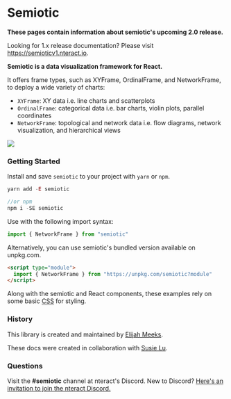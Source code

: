 
# Semiotic

**These pages contain information about semiotic's upcoming 2.0 release.**

Looking for 1.x release documentation? Please visit https://semioticv1.nteract.io.

**Semiotic is a data visualization framework for React.**

It offers frame types, such as XYFrame, OrdinalFrame, and NetworkFrame, to
deploy a wide variety of charts:

- `XYFrame`: XY data i.e. line charts and scatterplots
- `OrdinalFrame`: categorical data i.e. bar charts, violin plots, parallel
  coordinates
- `NetworkFrame`: topological and network data i.e. flow diagrams, network
  visualization, and hierarchical views

<img src={summary} />

### Getting Started

Install and save `semiotic` to your project with `yarn` or `npm`.

```js
yarn add -E semiotic

//or npm
npm i -SE semiotic
```

Use with the following import syntax:

```js
import { NetworkFrame } from "semiotic"
```

Alternatively, you can use semiotic's bundled version available on unpkg.com.

```html
<script type="module">
  import { NetworkFrame } from "https://unpkg.com/semiotic?module"
</script>
```

Along with the semiotic and React components, these examples rely on some basic
[CSS](https://github.com/nteract/semiotic-docs/blob/master/public/semiotic.css)
for styling.

### History

This library is created and maintained by [Elijah Meeks](https://twitter.com/Elijah_Meeks).

These docs were created in collaboration with [Susie Lu](https://twitter.com/DataToViz).

### Questions

Visit the **#semiotic** channel at nteract's Discord. New to Discord? 
[Here's an invitation to join the nteract Discord.](https://discord.gg/W2anQdA2)
